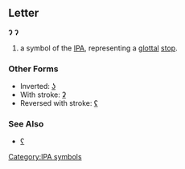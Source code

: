 ==Letter==
'''Ɂ''' '''ʔ'''

#a symbol of the [[IPA]], representing a [[glottal]] [[stop]].
===Other Forms===
*Inverted: [[ʖ]]
*With stroke: [[ʡ]]
*Reversed with stroke: [[ʢ]]
===See Also===
*[[ʕ]]
[[Category:IPA symbols]]